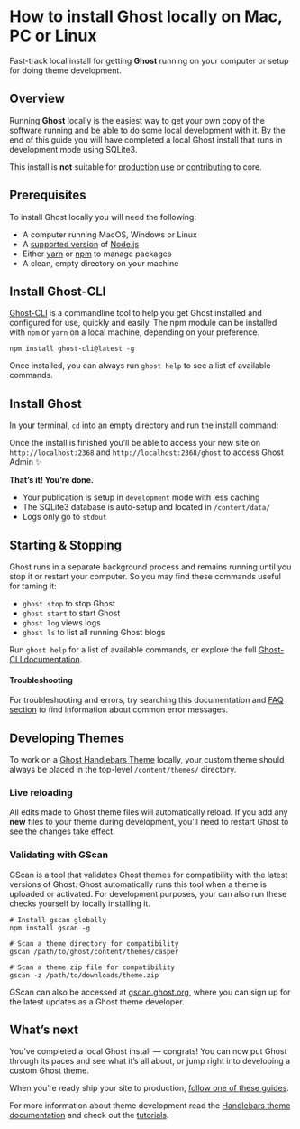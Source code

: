 # How to install Ghost locally on Mac, PC or Linux
Fast-track local install for getting **Ghost** running on your computer or setup for doing theme development.

## Overview

Running **Ghost** locally is the easiest way to get your own copy of the software running and be able to do some local development with it. By the end of this guide you will have completed a local Ghost install that runs in development mode using SQLite3.

This install is **not** suitable for [production use](https://ghost.org/docs/install/ubuntu/) or [contributing](https://ghost.org/docs/install/source/) to core.


## Prerequisites

To install Ghost locally you will need the following:

*   A computer running MacOS, Windows or Linux
*   A [supported version](https://ghost.org/docs/faq/node-versions/) of [Node.js](https://nodejs.org/)
*   Either [yarn](https://yarnpkg.com/en/docs/install#alternatives-tab) or [npm](https://www.npmjs.com/get-npm) to manage packages
*   A clean, empty directory on your machine


## Install Ghost-CLI

[Ghost-CLI](https://ghost.org/docs/ghost-cli/) is a commandline tool to help you get Ghost installed and configured for use, quickly and easily. The npm module can be installed with `npm` or `yarn` on a local machine, depending on your preference.

```
npm install ghost-cli@latest -g

```


Once installed, you can always run `ghost help` to see a list of available commands.


## Install Ghost


In your terminal, `cd` into an empty directory and run the install command:

Once the install is finished you’ll be able to access your new site on `http://localhost:2368` and `http://localhost:2368/ghost` to access Ghost Admin ✨

**That’s it! You’re done.**

*   Your publication is setup in `development` mode with less caching
*   The SQLite3 database is auto-setup and located in `/content/data/`
*   Logs only go to `stdout`


## Starting & Stopping


Ghost runs in a separate background process and remains running until you stop it or restart your computer. So you may find these commands useful for taming it:

*   `ghost stop` to stop Ghost
*   `ghost start` to start Ghost
*   `ghost log` views logs
*   `ghost ls` to list all running Ghost blogs

Run `ghost help` for a list of available commands, or explore the full [Ghost-CLI documentation](https://ghost.org/docs/ghost-cli/).

#### Troubleshooting

For troubleshooting and errors, try searching this documentation and [FAQ section](https://ghost.org/docs/faq/) to find information about common error messages.


## Developing Themes


To work on a [Ghost Handlebars Theme](https://ghost.org/docs/themes/) locally, your custom theme should always be placed in the top-level `/content/themes/` directory.

### Live reloading

All edits made to Ghost theme files will automatically reload. If you add any **new** files to your theme during development, you’ll need to restart Ghost to see the changes take effect.

### Validating with GScan

GScan is a tool that validates Ghost themes for compatibility with the latest versions of Ghost. Ghost automatically runs this tool when a theme is uploaded or activated. For development purposes, your can also run these checks yourself by locally installing it.

```
# Install gscan globally
npm install gscan -g

# Scan a theme directory for compatibility
gscan /path/to/ghost/content/themes/casper

# Scan a theme zip file for compatibility
gscan -z /path/to/downloads/theme.zip

```


GScan can also be accessed at [gscan.ghost.org](https://gscan.ghost.org/), where you can sign up for the latest updates as a Ghost theme developer.

## What’s next


You’ve completed a local Ghost install — congrats! You can now put Ghost through its paces and see what it’s all about, or jump right into developing a custom Ghost theme.

When you’re ready ship your site to production, [follow one of these guides](https://ghost.org/docs/install/).

For more information about theme development read the [Handlebars theme documentation](https://ghost.org/docs/themes/) and check out the [tutorials](https://ghost.org/tutorials/).
